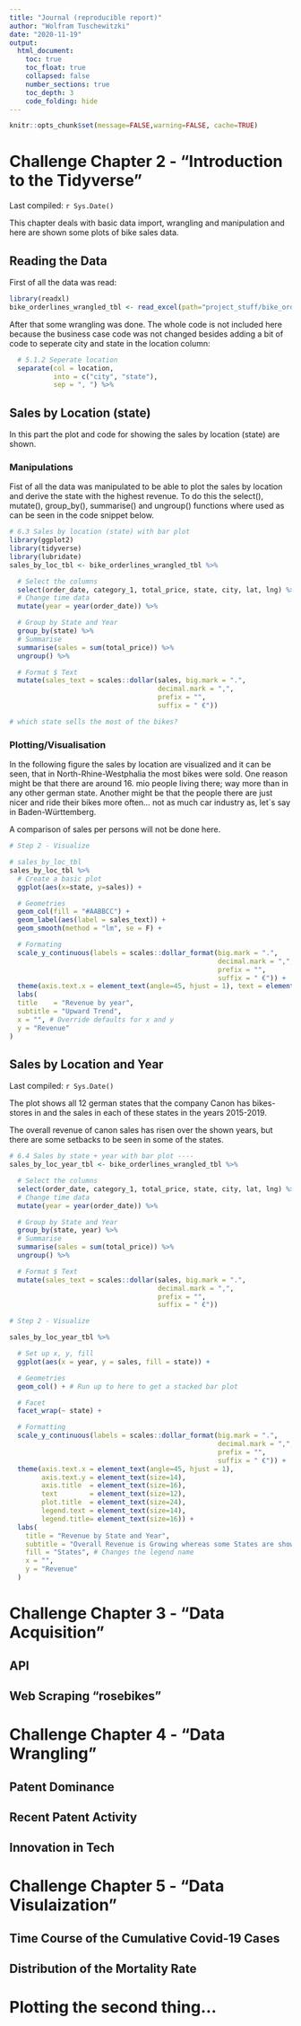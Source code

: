 ```yaml
---
title: "Journal (reproducible report)"
author: "Wolfram Tuschewitzki"
date: "2020-11-19"
output:
  html_document:
    toc: true
    toc_float: true
    collapsed: false
    number_sections: true
    toc_depth: 3
    code_folding: hide
---
```


```r
knitr::opts_chunk$set(message=FALSE,warning=FALSE, cache=TRUE)
```


# Challenge Chapter 2 - "Introduction to the Tidyverse"

Last compiled: `r Sys.Date()`

This chapter deals with basic data import, wrangling and manipulation and here
are shown some plots of bike sales data.

## Reading the Data

First of all the data was read:
```r
library(readxl)
bike_orderlines_wrangled_tbl <- read_excel(path="project_stuff/bike_orderlines.xlsx")
```

After that some wrangling was done. The whole code is not included here because
the business case code was not changed besides adding a bit of code to seperate 
city and state in the location column:
```r
  # 5.1.2 Seperate location
  separate(col = location,
           into = c("city", "state"),
           sep = ", ") %>%
```

## Sales by Location (state)

In this part the plot and code for showing the sales by location (state) are
shown.

### Manipulations

Fist of all the data was manipulated to be able to plot the sales by location
and derive the state with the highest revenue. To do this the select(), mutate(), 
group_by(), summarise() and ungroup() functions where used as can be seen in 
the code snippet below.

```r
# 6.3 Sales by location (state) with bar plot
library(ggplot2)
library(tidyverse)
library(lubridate)
sales_by_loc_tbl <- bike_orderlines_wrangled_tbl %>%

  # Select the columns
  select(order_date, category_1, total_price, state, city, lat, lng) %>%
  # Change time data
  mutate(year = year(order_date)) %>%

  # Group by State and Year
  group_by(state) %>%
  # Summarise
  summarise(sales = sum(total_price)) %>%
  ungroup() %>%

  # Format $ Text
  mutate(sales_text = scales::dollar(sales, big.mark = ".",
                                     decimal.mark = ",",
                                     prefix = "",
                                     suffix = " €"))

# which state sells the most of the bikes?
```

### Plotting/Visualisation

In the following figure the sales by location are visualized and it can be seen,
that in North-Rhine-Westphalia the most bikes were sold.
One reason might be that there are around 16. mio people living there; way more 
than in any other german state. Another might be that the people there are just 
nicer and ride their bikes more often... not as much car industry as, let´s say 
in Baden-Württemberg.

A comparison of sales per persons will not be done here.

```r
# Step 2 - Visualize

# sales_by_loc_tbl
sales_by_loc_tbl %>%
  # Create a basic plot
  ggplot(aes(x=state, y=sales)) +

  # Geometries
  geom_col(fill = "#AABBCC") +
  geom_label(aes(label = sales_text)) +
  geom_smooth(method = "lm", se = F) +

  # Formating
  scale_y_continuous(labels = scales::dollar_format(big.mark = ".",
                                                    decimal.mark = ",",
                                                    prefix = "",
                                                    suffix = " €")) +
  theme(axis.text.x = element_text(angle=45, hjust = 1), text = element_text(size=18)) +
  labs(
  title    = "Revenue by year",
  subtitle = "Upward Trend",
  x = "", # Override defaults for x and y
  y = "Revenue"
)
```

## Sales by Location and Year

Last compiled: `r Sys.Date()`

The plot shows all 12 german states that the company Canon has bikes-stores in and 
the sales in each of these states in the years 2015-2019.

The overall revenue of canon sales has risen over the shown years, but there 
are some setbacks to be seen in some of the states.

```r
# 6.4 Sales by state + year with bar plot ----
sales_by_loc_year_tbl <- bike_orderlines_wrangled_tbl %>%

  # Select the columns
  select(order_date, category_1, total_price, state, city, lat, lng) %>%
  # Change time data
  mutate(year = year(order_date)) %>%

  # Group by State and Year
  group_by(state, year) %>%
  # Summarise
  summarise(sales = sum(total_price)) %>%
  ungroup() %>%

  # Format $ Text
  mutate(sales_text = scales::dollar(sales, big.mark = ".",
                                     decimal.mark = ",",
                                     prefix = "",
                                     suffix = " €"))

# Step 2 - Visualize

sales_by_loc_year_tbl %>%

  # Set up x, y, fill
  ggplot(aes(x = year, y = sales, fill = state)) +

  # Geometries
  geom_col() + # Run up to here to get a stacked bar plot

  # Facet
  facet_wrap(~ state) +

  # Formatting
  scale_y_continuous(labels = scales::dollar_format(big.mark = ".",
                                                    decimal.mark = ",",
                                                    prefix = "",
                                                    suffix = " €")) +
  theme(axis.text.x = element_text(angle=45, hjust = 1),
        axis.text.y = element_text(size=14),
        axis.title  = element_text(size=16),
        text        = element_text(size=12),
        plot.title  = element_text(size=24),
        legend.text = element_text(size=14),
        legend.title= element_text(size=16)) +
  labs(
    title = "Revenue by State and Year",
    subtitle = "Overall Revenue is Growing whereas some States are showing losses",
    fill = "States", # Changes the legend name
    x = "",
    y = "Revenue"
  )
```

# Challenge Chapter 3 - "Data Acquisition"

## API

## Web Scraping "rosebikes"

# Challenge Chapter 4 - "Data Wrangling"

## Patent Dominance

## Recent Patent Activity

## Innovation in Tech

# Challenge Chapter 5 - "Data Visulaization"

## Time Course of the Cumulative Covid-19 Cases

## Distribution of the Mortality Rate

# Plotting the second thing...

